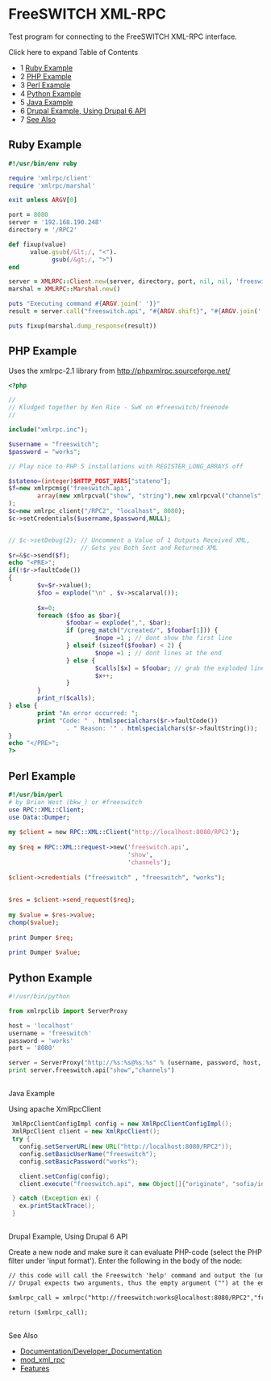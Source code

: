 
# FreeSWITCH XML-RPC 

 

Test program for connecting to the FreeSWITCH XML-RPC interface.

Click here to expand Table of Contents

* 1 [Ruby Example](#ruby-example)
* 2 [PHP Example](#php-example)
* 3 [Perl Example](#perl-example)
* 4 [Python Example](#python-example)
* 5 [Java Example](#php-example)
* 6 [Drupal Example, Using Drupal 6 API](#php-example)
* 7 [See Also](#-freeswitch--freeswitch-xml-rpc-)

## Ruby Example

```ruby
#!/usr/bin/env ruby

require 'xmlrpc/client'
require 'xmlrpc/marshal'

exit unless ARGV[0]

port = 8080
server = '192.168.190.248'
directory = '/RPC2'

def fixup(value)
      value.gsub(/&lt;/, "<").
            gsub(/&gt;/, ">")
end

server = XMLRPC::Client.new(server, directory, port, nil, nil, 'freeswitch', 'works', nil, 10)
marshal = XMLRPC::Marshal.new()

puts "Executing command #{ARGV.join(' ')}"
result = server.call("freeswitch.api", "#{ARGV.shift}", "#{ARGV.join(' ')}")

puts fixup(marshal.dump_response(result))
```

  
## PHP Example

Uses the xmlrpc-2.1 library from <http://phpxmlrpc.sourceforge.net/>

```php
<?php

//
// Kludged together by Ken Rice - SwK on #freeswitch/freenode
//

include("xmlrpc.inc");

$username = "freeswitch";
$password = "works";

// Play nice to PHP 5 installations with REGISTER_LONG_ARRAYS off

$stateno=(integer)$HTTP_POST_VARS["stateno"];
$f=new xmlrpcmsg('freeswitch.api',
        array(new xmlrpcval("show", "string"),new xmlrpcval("channels", "string"))
);
$c=new xmlrpc_client("/RPC2", "localhost", 8080);
$c->setCredentials($username,$password,NULL);


// $c->setDebug(2); // Uncomment a Value of 1 Outputs Received XML, 
                    // Gets you Both Sent and Returned XML
$r=&$c->send($f);
echo "<PRE>";
if(!$r->faultCode())
{       
        $v=$r->value();
        $foo = explode("\n" , $v->scalarval());
        
        $x=0;
        foreach ($foo as $bar){
                $foobar = explode(",", $bar);
                if (preg_match("/created/", $foobar[1])) {
                        $nope =1 ; // dont show the first line
                } elseif (sizeof($foobar) < 2) {
                        $nope =1 ; // dont lines at the end
                } else {
                        $calls[$x] = $foobar; // grab the exploded lines into an array
                        $x++;
                }
        }
        print_r($calls);
} else {
        print "An error occurred: ";
        print "Code: " . htmlspecialchars($r->faultCode())
                . " Reason: '" . htmlspecialchars($r->faultString());
}
echo "</PRE>";
?>
```

  
## Perl Example

```perl
#!/usr/bin/perl                                                                                                                                                 
# by Brian West (bkw_) or #freeswitch                                                                      
use RPC::XML::Client;                                                                                                                                           
use Data::Dumper;                                                                                                                                               
                                                                                                                                                                
my $client = new RPC::XML::Client('http://localhost:8080/RPC2');                                                                                                
                                                                                                                                                                
my $req = RPC::XML::request->new('freeswitch.api',                                                                                                              
                                 'show',                                                                                                           
                                 'channels');                                                                                                                   
                                                                                                                                                                
$client->credentials ("freeswitch" , "freeswitch", "works");                                                                                              
                                                                                                                                                                
                                                                                                                                                                
$res = $client->send_request($req);                                                                                                                             
                                                                                                                                                                
my $value = $res->value;                                                                                                                                        
chomp($value);                                                                                                                                                  
                                                                                                                                                                
print Dumper $req;                                                                                                                                              
                                                                                                                                                                
print Dumper $value;   
```

  
## Python Example

```py
#!/usr/bin/python

from xmlrpclib import ServerProxy

host = 'localhost'
username = 'freeswitch'
password = 'works'
port = '8080'

server = ServerProxy("http://%s:%s@%s:%s" % (username, password, host, port))
print server.freeswitch.api("show","channels")
```

##   
Java Example

Using apache XmlRpcClient

```java
 XmlRpcClientConfigImpl config = new XmlRpcClientConfigImpl();
 XmlRpcClient client = new XmlRpcClient();
 try {
   config.setServerURL(new URL("http://localhost:8080/RPC2"));
   config.setBasicUserName("freeswitch");
   config.setBasicPassword("works");

   client.setConfig(config);           
   client.execute("freeswitch.api", new Object[]{"originate", "sofia/internal/1001 &park()"});

 } catch (Exception ex) {
   ex.printStackTrace();
 }
```

##   
Drupal Example, Using Drupal 6 API

Create a new node and make sure it can evaluate PHP-code (select the PHP filter under 'input format'). Enter the following in the body of the node:

```xml
// this code will call the Freeswitch 'help' command and output the (unformatted) result of the command on the new drupal node/page.
// Drupal expects two arguments, thus the empty argument ("") at the end.

$xmlrpc_call = xmlrpc("http://freeswitch:works@localhost:8080/RPC2","freeswitch.api","help", "") 

return ($xmlrpc_call);
```

##   
See Also

* [Documentation/Developer\_Documentation](../Client-and-Developer-Interfaces/Developer-Documentation_13173044.mdx#resources)
* [mod\_xml\_rpc](../Modules/mod_xml_rpc_1048928.mdx#about)
* [Features](../Miscellaneous/Features_6586725.mdx#about)


